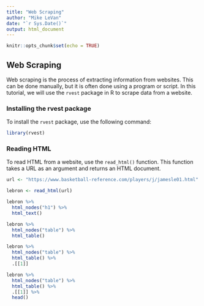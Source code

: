 ```yaml
---
title: "Web Scraping"
author: "Mike LeVan"
date: "`r Sys.Date()`"
output: html_document
---
```


```r
knitr::opts_chunk$set(echo = TRUE)
```

## Web Scraping

Web scraping is the process of extracting information from websites. This 
can be done manually, but it is often done using a program or script. 
In this tutorial, we will use the `rvest` package in R to scrape data 
from a website.

### Installing the rvest package

To install the `rvest` package, use the following command:

```r

library(rvest)
```

### Reading HTML

To read HTML from a website, use the `read_html()` function. This function
takes a URL as an argument and returns an HTML document.



```r

url <- "https://www.basketball-reference.com/players/j/jamesle01.html"

lebron <- read_html(url)

lebron %>% 
  html_nodes("h1") %>% 
  html_text()

lebron %>%
  html_nodes("table") %>%
  html_table()

lebron %>%
  html_nodes("table") %>%
  html_table() %>%
  .[[1]]

lebron %>%
  html_nodes("table") %>%
  html_table() %>%
  .[[1]] %>%
  head()

```


